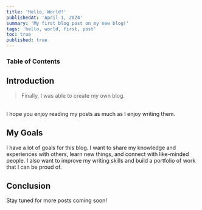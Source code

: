 ```yaml
---
title: 'Hello, World!'
publishedAt: 'April 1, 2024'
summary: 'My first blog post on my new blog!'
tags: 'hello, world, first, post'
toc: true
published: true
---
```


### Table of Contents

## Introduction

> Finally, I was able to create my own blog.

<br />I hope you enjoy reading my posts as much as I enjoy writing them.

## My Goals

I have a lot of goals for this blog. I want to share my knowledge and experiences with others, learn new things, and connect with like-minded people. I also want to improve my writing skills and build a portfolio of work that I can be proud of.

## Conclusion

Stay tuned for more posts coming soon!
